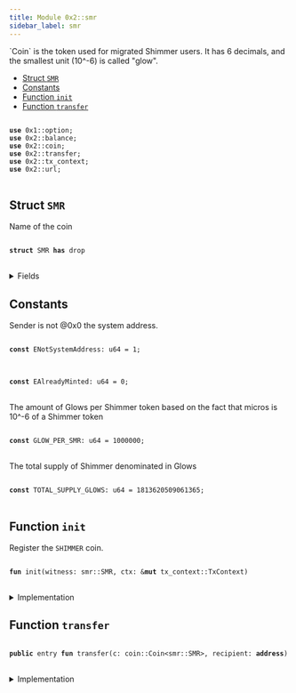```yaml
---
title: Module 0x2::smr
sidebar_label: smr
---
```


<Link id="0x2_smr"/>
`Coin<SMR>` is the token used for migrated Shimmer users.
It has 6 decimals, and the smallest unit (10^-6) is called "glow".


-  [Struct `SMR`](#0x2_smr_SMR)
-  [Constants](#@Constants_0)
-  [Function `init`](#0x2_smr_init)
-  [Function `transfer`](#0x2_smr_transfer)


<pre>
<code>
<b>use</b> <Link to="../move-stdlib/option#0x1_option">0x1::option</Link>;
<b>use</b> <Link to="../iota-framework/balance#0x2_balance">0x2::balance</Link>;
<b>use</b> <Link to="../iota-framework/coin#0x2_coin">0x2::coin</Link>;
<b>use</b> <Link to="../iota-framework/transfer#0x2_transfer">0x2::transfer</Link>;
<b>use</b> <Link to="../iota-framework/tx_context#0x2_tx_context">0x2::tx_context</Link>;
<b>use</b> <Link to="../iota-framework/url#0x2_url">0x2::url</Link>;
</code>
</pre>



<Link id="0x2_smr_SMR"></Link>

## Struct `SMR`

Name of the coin


<pre>
<code>
<b>struct</b> <Link to="../iota-framework/smr#0x2_smr_SMR">SMR</Link> <b>has</b> drop
</code>
</pre>



<details>
<summary>Fields</summary>


<dl>
<dt>
<code>dummy_field: bool</code>
</dt>
<dd>

</dd>
</dl>


</details>

<Link id="@Constants_0"></Link>

## Constants


<Link id="0x2_smr_ENotSystemAddress"></Link>

Sender is not @0x0 the system address.


<pre>
<code>
<b>const</b> <Link to="../iota-framework/smr#0x2_smr_ENotSystemAddress">ENotSystemAddress</Link>: u64 = 1;
</code>
</pre>



<Link id="0x2_smr_EAlreadyMinted"></Link>



<pre>
<code>
<b>const</b> <Link to="../iota-framework/smr#0x2_smr_EAlreadyMinted">EAlreadyMinted</Link>: u64 = 0;
</code>
</pre>



<Link id="0x2_smr_GLOW_PER_SMR"></Link>

The amount of Glows per Shimmer token based on the fact that micros is
10^-6 of a Shimmer token


<pre>
<code>
<b>const</b> <Link to="../iota-framework/smr#0x2_smr_GLOW_PER_SMR">GLOW_PER_SMR</Link>: u64 = 1000000;
</code>
</pre>



<Link id="0x2_smr_TOTAL_SUPPLY_GLOWS"></Link>

The total supply of Shimmer denominated in Glows


<pre>
<code>
<b>const</b> <Link to="../iota-framework/smr#0x2_smr_TOTAL_SUPPLY_GLOWS">TOTAL_SUPPLY_GLOWS</Link>: u64 = 1813620509061365;
</code>
</pre>



<Link id="0x2_smr_init"></Link>

## Function `init`

Register the <code>SHIMMER</code> coin.


<pre>
<code>
<b>fun</b> <Link to="../iota-framework/smr#0x2_smr_init">init</Link>(witness: <Link to="../iota-framework/smr#0x2_smr_SMR">smr::SMR</Link>, ctx: &<b>mut</b> <Link to="../iota-framework/tx_context#0x2_tx_context_TxContext">tx_context::TxContext</Link>)
</code>
</pre>



<details>
<summary>Implementation</summary>


<pre>
<code>
<b>fun</b> <Link to="../iota-framework/smr#0x2_smr_init">init</Link>(witness: <Link to="../iota-framework/smr#0x2_smr_SMR">SMR</Link>, ctx: &<b>mut</b> TxContext) \{
    <b>assert</b>!(ctx.sender() == @0x0, <Link to="../iota-framework/smr#0x2_smr_ENotSystemAddress">ENotSystemAddress</Link>);
    <b>assert</b>!(ctx.epoch() == 0, <Link to="../iota-framework/smr#0x2_smr_EAlreadyMinted">EAlreadyMinted</Link>);

    <b>let</b> (treasury, metadata) = <Link to="../iota-framework/coin#0x2_coin_create_currency">coin::create_currency</Link>(
            witness,
            6,
            b"Shimmer",
            b"<Link to="../iota-framework/smr#0x2_smr_SMR">SMR</Link>",
            b"The original Shimmer (<Link to="../iota-framework/smr#0x2_smr_SMR">SMR</Link>) token <b>as</b> inherited from the Shimmer Network.",
            <Link to="../move-stdlib/option#0x1_option_some">option::some</Link>(<Link to="../iota-framework/url#0x2_url_new_unsafe_from_bytes">url::new_unsafe_from_bytes</Link>(b"https://<Link to="../iota-framework/iota#0x2_iota">iota</Link>.org/<Link to="../iota-framework/smr#0x2_smr">smr</Link>-logo.png")),
            ctx
        );
    <Link to="../iota-framework/transfer#0x2_transfer_public_freeze_object">transfer::public_freeze_object</Link>(metadata);
    <b>let</b> supply = treasury.treasury_into_supply();
    supply.destroy_supply();
}
</code>
</pre>



</details>

<Link id="0x2_smr_transfer"></Link>

## Function `transfer`



<pre>
<code>
<b>public</b> entry <b>fun</b> <Link to="../iota-framework/transfer#0x2_transfer">transfer</Link>(c: <Link to="../iota-framework/coin#0x2_coin_Coin">coin::Coin</Link>&lt;<Link to="../iota-framework/smr#0x2_smr_SMR">smr::SMR</Link>&gt;, recipient: <b>address</b>)
</code>
</pre>



<details>
<summary>Implementation</summary>


<pre>
<code>
<b>public</b> entry <b>fun</b> <Link to="../iota-framework/transfer#0x2_transfer">transfer</Link>(c: <Link to="../iota-framework/coin#0x2_coin_Coin">coin::Coin</Link>&lt;<Link to="../iota-framework/smr#0x2_smr_SMR">SMR</Link>&gt;, recipient: <b>address</b>) \{
    <Link to="../iota-framework/transfer#0x2_transfer_public_transfer">transfer::public_transfer</Link>(c, recipient)
}
</code>
</pre>



</details>
